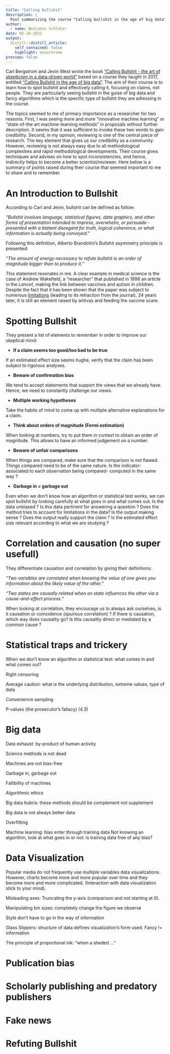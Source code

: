 ```yaml
---
title: "Calling bullshit"
description: |
  Post summarizing the course "Calling bullshit in the age of big data" of interest when reviewing articles.
author:
  - name: Benjamin Schlüter
date: 02-10-2022
output:
  distill::distill_article:
    self_contained: false
    highlight: monochrome
preview: false
---
```


Carl Bergstrom and Jevin West wrote the book ["Calling Bullshit - the art of skepticism in a data-driven world"](https://www.penguinrandomhouse.com/books/563882/calling-bullshit-by-carl-t-bergstrom-and-jevin-d-west/) based on a course they taught in 2017, entitled ["Calling Bullshit in the age of big data" ](https://www.callingbullshit.org/videos.html). The aim of their course is to learn how to spot bullshit and effectively calling it, focusing on claims, not people. They are particularly seeing bullshit in the guise of big data and fancy algorithms which is the specific type of bullshit they are adressing in the course. 

The topics seemed to me of primary importance as a researcher for two reasons. First, I was seeing more and more "innovative machine learning" or "state-of-the art machine-learning methods" in proposals without further description. It seems that it was sufficient to invoke these two words to gain credibility. Second, in my opinion, reviewing is one of the central piece of research. The key element that gives us our credibility as a community. However, reviewing is not always easy due to all methodological complexities and rapid methodological developments. Their course gives techniques and advises on how to spot inconsistencies, and hence, indirectly helps to become a better scientist/reviewer. Here below is a summary of points raised during their course that seemed important to me to share and to remember.



# An Introduction to Bullshit

According to Carl and Jevin, bullshit can be defined as follow:

*"Bullshit involves language, statistical figures, data graphics, and other forms of presentation intended to impress, overwhelm, or persuade -presented with a blatant disregard for truth, logical coherence, or what information is actually being conveyed."*

Following this definition, Alberto Brandolini's Bullshit asymmetry principle is presented: 

*"The amount of energy necessary to refute bullshit is an order of magnitude bigger than to produce it."*

This statement resonates in me. A clear example in medical science is the case of Andrew Wakefield, a "researcher" that published in 1998 an article in the *Lancet*, making the link between vaccines and autism in children. Despite the fact that it has been shown that the paper was subject to numerous [limitations](https://www.bmj.com/content/342/bmj.c7452) (leading to its retraction from the journal), 24 years later, it is still an element raised by antivax and feeding the vaccine scare.



# Spotting Bullshit

They present a list of elements to remember in order to improve our skeptical mind:

* **If a claim seems too good/too bad to be true**

If an estimated effect size seems hughe, verify that the claim has been subject to rigorous analyses.

* **Beware of confirmation bias**

We tend to accept statements that support the views that we already have. Hence, we need to constantly challenge our views.

* **Multiple working hypotheses**

Take the habits of mind to come up with multiple alternative explanations for a claim. 

* **Think about orders of magnitude (Fermi estimation)**

When looking at numbers, try to put them in context to obtain an order of magnitude. This allows to have an informed judgement on a number.

* **Beware of unfair comparisons**

When things are compared, make sure that the comparison is not flawed. Things compared need to be of the same nature. Is the indicator- associated to each observation being compared- computed in the same way ?

* **Garbage in = garbage out**

Even when we don't know how an algorithm or statistical test works, we can spot bullshit by looking carefully at what goes in and what comes out. Is the data unbiased ? Is this data pertinent for answering a question ? Does the method tries to account for limitations in the data? Is the output making sense ? Does the output really support the claim ? Is the estimated effect size relevant according to what we are studying ?



# Correlation and causation (no super usefull)

They differentiate causation and correlation by giving their definitions:

*"Two variables are correlated when knowing the value of one gives you information about the likely value of the other."*

*"Two states are causally related when on state influences the other via a cause-and-effect process."*

When looking at correlation, they encourage us to always ask ourselves, is it causation or coincidence (spurious correlation) ? If there is causation, which way does causality go? Is this causality direct or mediated by a common cause ?


# Statistical traps and trickery


When we don't know an algorithm or statistical test: what comes in and what comes out? 

Right censoring

Average caution: what is the underlying distribution, extreme values, type of data

Convenience sampling

P-values (the prosecutor's fallacy) (4.3)


# Big data

Data exhaust: by-product of human activity

Science methods is not dead

Machines are not bias-free

Garbage in, garbage out

Fallibility of machines

Algorithmic ethics

Big data hubris: these methods should be complement not supplement

Big data is not always better data

Overfitting

Machine learning: bias enter through training data
Not knowing an algorithm, look at what goes in or not: is training data free of any bias?




# Data Visualization


Popular media do not frequently use multiple variables data visualizations. However, charts become more and more popular over time and they become more and more complicated. (Interaction with data visualization stick to your mind).


Misleading axes: Truncating the y-axis (comparison and not starting at 0).

Manipulating bin sizes: completely change the figure we observe

Style don't have to go in the way of information

Glass Slippers: structure of data defines visualization's form used. Fancy != information 

The principle of proportional ink: "when a sheded ..."


# Publication bias

# Scholarly publishing and predatory publishers

# Fake news


# Refuting Bullshit
